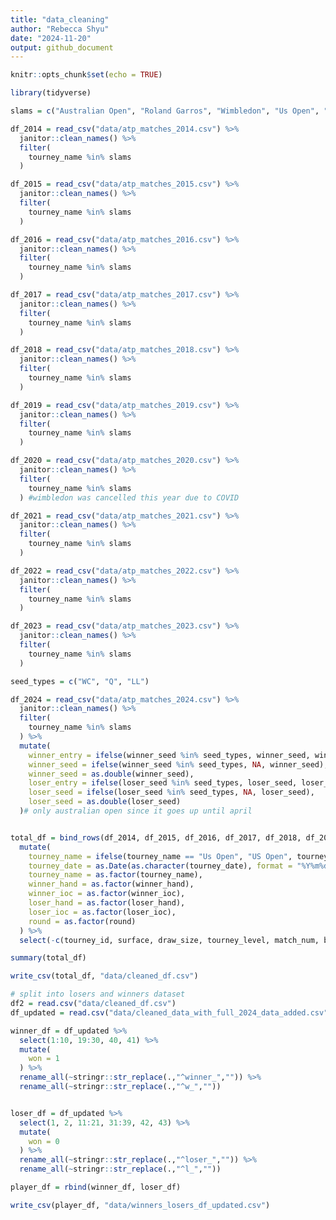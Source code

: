 ```yaml
---
title: "data_cleaning"
author: "Rebecca Shyu"
date: "2024-11-20"
output: github_document
---
```


```r
knitr::opts_chunk$set(echo = TRUE)

library(tidyverse)
```

```r
slams = c("Australian Open", "Roland Garros", "Wimbledon", "Us Open", "US Open")

df_2014 = read_csv("data/atp_matches_2014.csv") %>% 
  janitor::clean_names() %>% 
  filter(
    tourney_name %in% slams
  )

df_2015 = read_csv("data/atp_matches_2015.csv") %>% 
  janitor::clean_names() %>% 
  filter(
    tourney_name %in% slams
  )

df_2016 = read_csv("data/atp_matches_2016.csv") %>% 
  janitor::clean_names() %>% 
  filter(
    tourney_name %in% slams
  )

df_2017 = read_csv("data/atp_matches_2017.csv") %>% 
  janitor::clean_names() %>% 
  filter(
    tourney_name %in% slams
  )

df_2018 = read_csv("data/atp_matches_2018.csv") %>% 
  janitor::clean_names() %>% 
  filter(
    tourney_name %in% slams
  )

df_2019 = read_csv("data/atp_matches_2019.csv") %>% 
  janitor::clean_names() %>% 
  filter(
    tourney_name %in% slams
  )

df_2020 = read_csv("data/atp_matches_2020.csv") %>% 
  janitor::clean_names() %>% 
  filter(
    tourney_name %in% slams
  ) #wimbledon was cancelled this year due to COVID

df_2021 = read_csv("data/atp_matches_2021.csv") %>% 
  janitor::clean_names() %>% 
  filter(
    tourney_name %in% slams
  ) 

df_2022 = read_csv("data/atp_matches_2022.csv") %>% 
  janitor::clean_names() %>% 
  filter(
    tourney_name %in% slams
  )

df_2023 = read_csv("data/atp_matches_2023.csv") %>% 
  janitor::clean_names() %>% 
  filter(
    tourney_name %in% slams
  )

seed_types = c("WC", "Q", "LL")

df_2024 = read_csv("data/atp_matches_2024.csv") %>% 
  janitor::clean_names() %>% 
  filter(
    tourney_name %in% slams
  ) %>% 
  mutate(
    winner_entry = ifelse(winner_seed %in% seed_types, winner_seed, winner_entry),
    winner_seed = ifelse(winner_seed %in% seed_types, NA, winner_seed),
    winner_seed = as.double(winner_seed),
    loser_entry = ifelse(loser_seed %in% seed_types, loser_seed, loser_entry),
    loser_seed = ifelse(loser_seed %in% seed_types, NA, loser_seed),
    loser_seed = as.double(loser_seed)
  )# only australian open since it goes up until april


total_df = bind_rows(df_2014, df_2015, df_2016, df_2017, df_2018, df_2019, df_2020, df_2021, df_2022, df_2023, df_2024) %>% 
  mutate(
    tourney_name = ifelse(tourney_name == "Us Open", "US Open", tourney_name),
    tourney_date = as.Date(as.character(tourney_date), format = "%Y%m%d"),
    tourney_name = as.factor(tourney_name),
    winner_hand = as.factor(winner_hand),
    winner_ioc = as.factor(winner_ioc),
    loser_hand = as.factor(loser_hand),
    loser_ioc = as.factor(loser_ioc),
    round = as.factor(round)
  ) %>% 
  select(-c(tourney_id, surface, draw_size, tourney_level, match_num, best_of))

summary(total_df)

write_csv(total_df, "data/cleaned_df.csv")
```

```r
# split into losers and winners dataset
df2 = read.csv("data/cleaned_df.csv")
df_updated = read.csv("data/cleaned_data_with_full_2024_data_added.csv")

winner_df = df_updated %>% 
  select(1:10, 19:30, 40, 41) %>% 
  mutate(
    won = 1
  ) %>% 
  rename_all(~stringr::str_replace(.,"^winner_","")) %>% 
  rename_all(~stringr::str_replace(.,"^w_",""))


loser_df = df_updated %>% 
  select(1, 2, 11:21, 31:39, 42, 43) %>% 
  mutate(
    won = 0
  ) %>% 
  rename_all(~stringr::str_replace(.,"^loser_","")) %>% 
  rename_all(~stringr::str_replace(.,"^l_",""))

player_df = rbind(winner_df, loser_df)

write_csv(player_df, "data/winners_losers_df_updated.csv")

```

